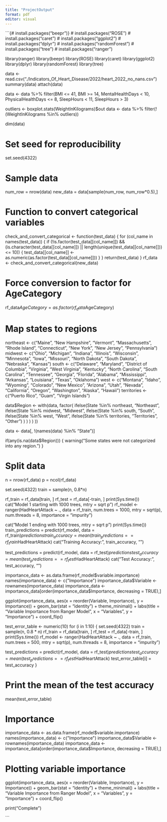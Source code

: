 ```yaml
---
title: "ProjectOutput"
format: pdf
editor: visual
---
```


```{# install.packages("beepr")}
# install.packages("ROSE")
# install.packages("caret")
# install.packages("ggplot2")
# install.packages("dplyr")
# install.packages("randomForest")
# install.packages("tree")
# install.packages("ranger")


library(ranger)
library(beepr)
library(ROSE)
library(caret)
library(ggplot2)
library(dplyr)
library(randomForest)
library(tree)

data <- read.csv("./Indicators_Of_Heart_Disease/2022/heart_2022_no_nans.csv")
summary(data)
attach(data)

data <- data %>%
  filter(BMI <= 41, BMI >= 14,
         MentalHealthDays < 10,
         PhysicalHealthDays <= 8,
         SleepHours < 11, SleepHours > 3)

outliers <- boxplot.stats(WeightInKilograms)$out
data <- data %>%
  filter(!(WeightInKilograms %in% outliers))

dim(data)

# Set seed for reproducibility 
set.seed(4322)

# Sample data
num_row = nrow(data)
new_data = data[sample(num_row, num_row*0.5),]

# Function to convert categorical variables
check_and_convert_categorical <- function(test_data) {
  for (col_name in names(test_data)) {
    if (!is.factor(test_data[[col_name]]) && (is.character(test_data[[col_name]]) || length(unique(test_data[[col_name]])) <= 10)) {
      test_data[[col_name]] <- as.numeric(as.factor(test_data[[col_name]]))
    }
  }
  return(test_data)
}
rf_data <- check_and_convert_categorical(new_data)

# Force conversion to factor for AgeCategory
rf_data$AgeCategory = as.factor(rf_data$AgeCategory)

# Map states to regions
northeast <- c("Maine", "New Hampshire", "Vermont", "Massachusetts", "Rhode Island", 
               "Connecticut", "New York", "New Jersey", "Pennsylvania")
midwest <- c("Ohio", "Michigan", "Indiana", "Illinois", "Wisconsin", "Minnesota", 
             "Iowa", "Missouri", "North Dakota", "South Dakota", "Nebraska", "Kansas")
south <- c("Delaware", "Maryland", "District of Columbia", "Virginia", "West Virginia", 
           "Kentucky", "North Carolina", "South Carolina", "Tennessee", "Georgia", 
           "Florida", "Alabama", "Mississippi", "Arkansas", "Louisiana", "Texas", "Oklahoma")
west <- c("Montana", "Idaho", "Wyoming", "Colorado", "New Mexico", "Arizona", 
          "Utah", "Nevada", "California", "Oregon", "Washington", "Alaska", "Hawaii")
territories <- c("Puerto Rico", "Guam", "Virgin Islands")

data$Region <- with(data, factor(
  ifelse(State %in% northeast, "Northeast",
         ifelse(State %in% midwest, "Midwest",
                ifelse(State %in% south, "South",
                       ifelse(State %in% west, "West", 
                              ifelse(State %in% territories, "Territories", "Other")
                       )
                )
         )
  )
))

data <- data[, !(names(data) %in% "State")]

if(any(is.na(data$Region))) {
  warning("Some states were not categorized into any region.")
}

# Split data
n = nrow(rf_data)
p = ncol(rf_data)

set.seed(4322)
train = sample(n, 0.8*n) 

rf_train = rf_data[train, ]
rf_test = rf_data[-train, ]
print(Sys.time())
cat("Model 1 starting with 1000 trees, mtry = sqrt p")
rf_model <- ranger(HadHeartAttack ~ ., 
                   data = rf_train,
                   num.trees = 1000, mtry =  sqrt(p),
                   num.threads = 8, importance = "impurity")

cat("Model 1 ending with 1000 trees, mtry = sqrt p")
print(Sys.time())
train_predictions = predict(rf_model, data = rf_train)$predictions
train_accuracy = mean(train_predictions == rf_train$HadHeartAttack)
cat("Training Accuracy:", train_accuracy, "\n")

test_predictions = predict(rf_model, data = rf_test)$predictions
test_accuracy = mean(test_predictions == rf_test$HadHeartAttack)
cat("Test Accuracy:", test_accuracy, "\n")

importance_data <- as.data.frame(rf_model$variable.importance)
names(importance_data) <- c("Importance")
importance_data$Variable <- rownames(importance_data)
importance_data <- importance_data[order(importance_data$Importance, decreasing = TRUE),]


ggplot(importance_data, aes(x = reorder(Variable, Importance), y = Importance)) +
  geom_bar(stat = "identity") +
  theme_minimal() +
  labs(title = "Variable Importance from Ranger Model",
       x = "Variables",
       y = "Importance") +
  coord_flip()  


test_error_table <- numeric(10)
for (i in 1:10)
{
  set.seed(4322)
  train = sample(n, 0.8 * n)
  rf_train = rf_data[train, ]
  rf_test = rf_data[-train, ]
  print(Sys.time())
  rf_model <- ranger(HadHeartAttack ~ ., 
                     data = rf_train, 
                     num.trees = 500, mtry = sqrt(p),
                     num.threads = 8, importance = "impurity")
  
  test_predictions = predict(rf_model, data = rf_test)$predictions
  test_accuracy = mean(test_predictions == rf_test$HadHeartAttack)
  test_error_table[i] = test_accuracy
}

# Print the mean of the test accuracy
mean(test_error_table)

# Importance
importance_data <- as.data.frame(rf_model$variable.importance)
names(importance_data) <- c("Importance")
importance_data$Variable <- rownames(importance_data)
importance_data <- importance_data[order(importance_data$Importance, decreasing = TRUE),]

# Plotting variable importance 
ggplot(importance_data, aes(x = reorder(Variable, Importance), y = Importance)) +
  geom_bar(stat = "identity") +
  theme_minimal() +
  labs(title = "Variable Importance from Ranger Model",
       x = "Variables",
       y = "Importance") +
  coord_flip()  

print("Complete")


```
